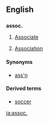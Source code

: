 ==English==
==={{abbreviation}}===
'''assoc.'''

#{{legal}} [[associate|Associate]]
#[[association|Association]]

====Synonyms====
*[[ass'n]]

====Derived terms====
*[[soccer]]

[[ja:assoc.]]